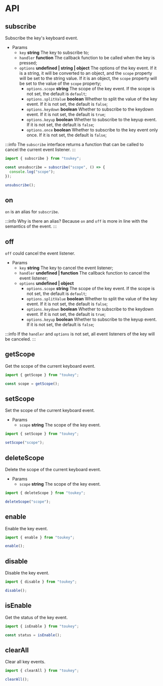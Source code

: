 # API


## subscribe

<SourceCode href='https://github.com/Yukiniro/toukey/blob/master/src/index.ts#L107' />

Subscribe the key's keyboard event.

- Params
  - `key` **string** The key to subscribe to;
  - `handler` **function** The callback function to be called when the key is pressed;
  - `options` **undefined | string | object** The options of the key event. If it is a string, it will be converted to an object, and the `scope` property will be set to the string value. If it is an object, the `scope` property will be set to the value of the `scope` property;
    - `options.scope` **string** The scope of the key event. If the scope is not set, the default is `default`;
    - `options.splitValue` **boolean** Whether to split the value of the key event. If it is not set, the default is `false`;
    - `options.keydown` **boolean** Whether to subscribe to the keydown event. If it is not set, the default is `true`;
    - `options.keyup` **boolean** Whether to subscribe to the keyup event. If it is not set, the default is `false`;
    - `options.once` **boolean** Whether to subscribe to the key event only once. If it is not set, the default is `false`;

:::info
The `subscribe` interface returns a function that can be called to cancel the current event listener.
:::

```javascript
import { subscribe } from "toukey";

const unsubscribe = subscribe("scope", () => {
  console.log("scope");
});

unsubscribe();
```

## on

<SourceCode href='https://github.com/Yukiniro/toukey/blob/master/src/index.ts#L251' />

`on` is an alias for `subscribe`.

:::info
Why is there an alias? Because `on` and `off` is more in line with the semantics of the event.
:::

## off

<SourceCode href='https://github.com/Yukiniro/toukey/blob/master/src/index.ts#L262' />

`off` could cancel the event listener.

- Params
  - `key` **string** The key to cancel the event listener;
  - `handler` **undefined | function** The callback function to cancel the event listener;
  - `options` **undefined | object**
    - `options.scope` **string** The scope of the key event. If the scope is not set, the default is `default`;
    - `options.splitValue` **boolean** Whether to split the value of the key event. If it is not set, the default is `false`;
    - `options.keydown` **boolean** Whether to subscribe to the keydown event. If it is not set, the default is `true`;
    - `options.keyup` **boolean** Whether to subscribe to the keyup event. If it is not set, the default is `false`;

:::info
If the `handler` and `options` is not set, all event listeners of the key will be canceled.
:::

## getScope

<SourceCode href='https://github.com/Yukiniro/toukey/blob/master/src/index.ts#L187' />

Get the scope of the current keyboard event.

```javascript
import { getScope } from "toukey";

const scope = getScope();
```

## setScope

<SourceCode href='https://github.com/Yukiniro/toukey/blob/master/src/index.ts#L195' />

Set the scope of the current keyboard event.

- Params
  - `scope` **string** The scope of the key event.

```javascript
import { setScope } from "toukey";

setScope("scope");
```

## deleteScope

<SourceCode href='https://github.com/Yukiniro/toukey/blob/master/src/index.ts#L206' />

Delete the scope of the current keyboard event.

- Params
  - `scope` **string** The scope of the key event.

```javascript
import { deleteScope } from "toukey";

deleteScope("scope");
```

## enable

<SourceCode href='https://github.com/Yukiniro/toukey/blob/master/src/index.ts#L226' />

Enable the key event.

```javascript
import { enable } from "toukey";

enable();
```

## disable

<SourceCode href='https://github.com/Yukiniro/toukey/blob/master/src/index.ts#L233' />

Disable the key event.

```javascript
import { disable } from "toukey";

disable();
```

## isEnable

<SourceCode href='https://github.com/Yukiniro/toukey/blob/master/src/index.ts#L240' />

Get the status of the key event.

```javascript
import { isEnable } from "toukey";

const status = isEnable();
```

## clearAll

<SourceCode href='https://github.com/Yukiniro/toukey/blob/master/src/index.ts#L216' />

Clear all key events.

```javascript
import { clearAll } from "toukey";

clearAll();
```
